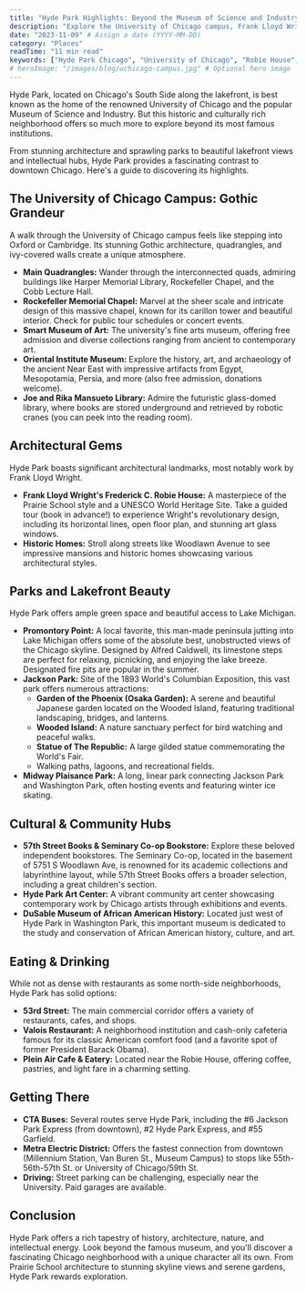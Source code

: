 ```yaml
---
title: "Hyde Park Highlights: Beyond the Museum of Science and Industry"
description: "Explore the University of Chicago campus, Frank Lloyd Wright's Robie House, beautiful parks, lakefront views, and cultural gems in Chicago's historic Hyde Park."
date: "2023-11-09" # Assign a date (YYYY-MM-DD)
category: "Places"
readTime: "11 min read"
keywords: ["Hyde Park Chicago", "University of Chicago", "Robie House", "Jackson Park Chicago", "Promontory Point", "Chicago South Side", "Chicago neighborhoods", "Frank Lloyd Wright Chicago"]
# heroImage: "/images/blog/uchicago-campus.jpg" # Optional hero image
---
```


Hyde Park, located on Chicago's South Side along the lakefront, is best known as the home of the renowned University of Chicago and the popular Museum of Science and Industry. But this historic and culturally rich neighborhood offers so much more to explore beyond its most famous institutions.

From stunning architecture and sprawling parks to beautiful lakefront views and intellectual hubs, Hyde Park provides a fascinating contrast to downtown Chicago. Here's a guide to discovering its highlights.

## The University of Chicago Campus: Gothic Grandeur

A walk through the University of Chicago campus feels like stepping into Oxford or Cambridge. Its stunning Gothic architecture, quadrangles, and ivy-covered walls create a unique atmosphere.

*   **Main Quadrangles:** Wander through the interconnected quads, admiring buildings like Harper Memorial Library, Rockefeller Chapel, and the Cobb Lecture Hall.
*   **Rockefeller Memorial Chapel:** Marvel at the sheer scale and intricate design of this massive chapel, known for its carillon tower and beautiful interior. Check for public tour schedules or concert events.
*   **Smart Museum of Art:** The university's fine arts museum, offering free admission and diverse collections ranging from ancient to contemporary art.
*   **Oriental Institute Museum:** Explore the history, art, and archaeology of the ancient Near East with impressive artifacts from Egypt, Mesopotamia, Persia, and more (also free admission, donations welcome).
*   **Joe and Rika Mansueto Library:** Admire the futuristic glass-domed library, where books are stored underground and retrieved by robotic cranes (you can peek into the reading room).

## Architectural Gems

Hyde Park boasts significant architectural landmarks, most notably work by Frank Lloyd Wright.

*   **Frank Lloyd Wright's Frederick C. Robie House:** A masterpiece of the Prairie School style and a UNESCO World Heritage Site. Take a guided tour (book in advance!) to experience Wright's revolutionary design, including its horizontal lines, open floor plan, and stunning art glass windows.
*   **Historic Homes:** Stroll along streets like Woodlawn Avenue to see impressive mansions and historic homes showcasing various architectural styles.

## Parks and Lakefront Beauty

Hyde Park offers ample green space and beautiful access to Lake Michigan.

*   **Promontory Point:** A local favorite, this man-made peninsula jutting into Lake Michigan offers some of the absolute best, unobstructed views of the Chicago skyline. Designed by Alfred Caldwell, its limestone steps are perfect for relaxing, picnicking, and enjoying the lake breeze. Designated fire pits are popular in the summer.
*   **Jackson Park:** Site of the 1893 World's Columbian Exposition, this vast park offers numerous attractions:
    *   **Garden of the Phoenix (Osaka Garden):** A serene and beautiful Japanese garden located on the Wooded Island, featuring traditional landscaping, bridges, and lanterns.
    *   **Wooded Island:** A nature sanctuary perfect for bird watching and peaceful walks.
    *   **Statue of The Republic:** A large gilded statue commemorating the World's Fair.
    *   Walking paths, lagoons, and recreational fields.
*   **Midway Plaisance Park:** A long, linear park connecting Jackson Park and Washington Park, often hosting events and featuring winter ice skating.

## Cultural & Community Hubs

*   **57th Street Books & Seminary Co-op Bookstore:** Explore these beloved independent bookstores. The Seminary Co-op, located in the basement of 5751 S Woodlawn Ave, is renowned for its academic collections and labyrinthine layout, while 57th Street Books offers a broader selection, including a great children's section.
*   **Hyde Park Art Center:** A vibrant community art center showcasing contemporary work by Chicago artists through exhibitions and events.
*   **DuSable Museum of African American History:** Located just west of Hyde Park in Washington Park, this important museum is dedicated to the study and conservation of African American history, culture, and art.

## Eating & Drinking

While not as dense with restaurants as some north-side neighborhoods, Hyde Park has solid options:

*   **53rd Street:** The main commercial corridor offers a variety of restaurants, cafes, and shops.
*   **Valois Restaurant:** A neighborhood institution and cash-only cafeteria famous for its classic American comfort food (and a favorite spot of former President Barack Obama).
*   **Plein Air Cafe & Eatery:** Located near the Robie House, offering coffee, pastries, and light fare in a charming setting.

## Getting There

*   **CTA Buses:** Several routes serve Hyde Park, including the #6 Jackson Park Express (from downtown), #2 Hyde Park Express, and #55 Garfield.
*   **Metra Electric District:** Offers the fastest connection from downtown (Millennium Station, Van Buren St., Museum Campus) to stops like 55th-56th-57th St. or University of Chicago/59th St.
*   **Driving:** Street parking can be challenging, especially near the University. Paid garages are available.

## Conclusion

Hyde Park offers a rich tapestry of history, architecture, nature, and intellectual energy. Look beyond the famous museum, and you'll discover a fascinating Chicago neighborhood with a unique character all its own. From Prairie School architecture to stunning skyline views and serene gardens, Hyde Park rewards exploration. 